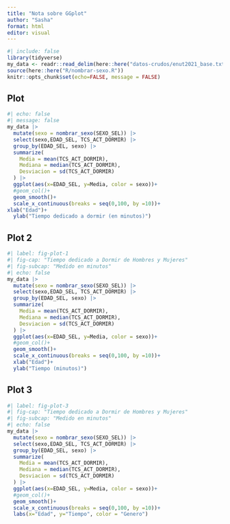 ```yaml
---
title: "Nota sobre GGplot"
author: "Sasha"
format: html
editor: visual
---
```


```r
#| include: false
library(tidyverse)
my_data <- readr::read_delim(here::here("datos-crudos/enut2021_base.txt"), delim = "|")
source(here::here("R/nombrar-sexo.R"))
knitr::opts_chunk$set(echo=FALSE, message = FALSE)
```

## Plot

```r
#| echo: false
#| message: false
my_data |>
  mutate(sexo = nombrar_sexo(SEXO_SEL)) |>
  select(sexo,EDAD_SEL, TCS_ACT_DORMIR) |>
  group_by(EDAD_SEL, sexo) |>
  summarize(
    Media = mean(TCS_ACT_DORMIR),
    Mediana = median(TCS_ACT_DORMIR),
    Desviacion = sd(TCS_ACT_DORMIR)
  ) |> 
  ggplot(aes(x=EDAD_SEL, y=Media, color = sexo))+
  #geom_col()+
  geom_smooth()+
  scale_x_continuous(breaks = seq(0,100, by =10))+
xlab("Edad")+
  ylab("Tiempo dedicado a dormir (en minutos)")
```

## Plot 2

```r
#| label: fig-plot-1
#| fig-cap: "Tiempo dedicado a Dormir de Hombres y Mujeres"
#| fig-subcap: "Medido en minutos"
#| echo: false
my_data |>
  mutate(sexo = nombrar_sexo(SEXO_SEL)) |>
  select(sexo,EDAD_SEL, TCS_ACT_DORMIR) |>
  group_by(EDAD_SEL, sexo) |>
  summarize(
    Media = mean(TCS_ACT_DORMIR),
    Mediana = median(TCS_ACT_DORMIR),
    Desviacion = sd(TCS_ACT_DORMIR)
  ) |> 
  ggplot(aes(x=EDAD_SEL, y=Media, color = sexo))+
  #geom_col()+
  geom_smooth()+
  scale_x_continuous(breaks = seq(0,100, by =10))+
  xlab("Edad")+
  ylab("Tiempo (minutos)")

```

## Plot 3

```r
#| label: fig-plot-3
#| fig-cap: "Tiempo dedicado a Dormir de Hombres y Mujeres"
#| fig-subcap: "Medido en minutos"
#| echo: false
my_data |>
  mutate(sexo = nombrar_sexo(SEXO_SEL)) |>
  select(sexo,EDAD_SEL, TCS_ACT_DORMIR) |>
  group_by(EDAD_SEL, sexo) |>
  summarize(
    Media = mean(TCS_ACT_DORMIR),
    Mediana = median(TCS_ACT_DORMIR),
    Desviacion = sd(TCS_ACT_DORMIR)
  ) |> 
  ggplot(aes(x=EDAD_SEL, y=Media, color = sexo))+
  #geom_col()+
  geom_smooth()+
  scale_x_continuous(breaks = seq(0,100, by =10))+
  labs(x="Edad", y="Tiempo", color = "Genero")

```
